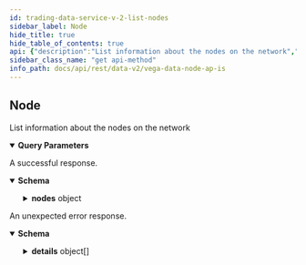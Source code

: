 ```yaml
---
id: trading-data-service-v-2-list-nodes
sidebar_label: Node
hide_title: true
hide_table_of_contents: true
api: {"description":"List information about the nodes on the network","operationId":"Trading Data Service (v2)_ListNodes","responses":{"200":{"description":"A successful response.","content":{"application/json":{"schema":{"type":"object","properties":{"nodes":{"type":"object","properties":{"edges":{"type":"array","items":{"type":"object","properties":{"node":{"type":"object","properties":{"id":{"type":"string","title":"The node ID (wallet ID)"},"pubKey":{"type":"string","title":"Pub key of the node operator"},"tmPubKey":{"type":"string","title":"Public key of Tendermint"},"ethereumAddress":{"type":"string","title":"Ethereum public key of the node"},"infoUrl":{"type":"string","title":"URL where I can find out more info on the node"},"location":{"type":"string","title":"Country code for the location of the node"},"stakedByOperator":{"type":"string","title":"The amount the node has put up themselves"},"stakedByDelegates":{"type":"string","title":"The amount of stake that has been delegated by token holders"},"stakedTotal":{"type":"string","title":"Total amount staked on node"},"maxIntendedStake":{"type":"string","title":"Max amount of (wanted) stake, is this a network param or a node param"},"pendingStake":{"type":"string","title":"Amount of stake on the next epoch"},"epochData":{"title":"Information about epoch","type":"object","properties":{"total":{"type":"integer","format":"int32","title":"Total number of epochs since node was created"},"offline":{"type":"integer","format":"int32","title":"Total number of offline epochs since node was created"},"online":{"type":"integer","format":"int32","title":"Total number of online epochs since node was created"}}},"status":{"title":"Node status","type":"string","enum":["NODE_STATUS_UNSPECIFIED","NODE_STATUS_VALIDATOR","NODE_STATUS_NON_VALIDATOR"],"default":"NODE_STATUS_UNSPECIFIED","description":"- NODE_STATUS_VALIDATOR: The node is validating\n - NODE_STATUS_NON_VALIDATOR: The node is non-validating"},"delegations":{"type":"array","items":{"type":"object","properties":{"party":{"type":"string","title":"Party which is delegating"},"nodeId":{"type":"string","title":"Node ID"},"amount":{"type":"string","title":"Amount delegated"},"epochSeq":{"type":"string","title":"Epoch of delegation"}}},"title":"Node's delegations"},"rewardScore":{"title":"Node reward score","type":"object","properties":{"rawValidatorScore":{"type":"string","title":"stake based score - with anti-whaling"},"performanceScore":{"type":"string","title":"performance based score"},"multisigScore":{"type":"string","title":"multisig score"},"validatorScore":{"type":"string","title":"un-normalised score"},"normalisedScore":{"type":"string","title":"normalised validator score for rewards"},"validatorStatus":{"title":"the status of the validator for reward","type":"string","enum":["VALIDATOR_NODE_STATUS_UNSPECIFIED","VALIDATOR_NODE_STATUS_TENDERMINT","VALIDATOR_NODE_STATUS_ERSATZ","VALIDATOR_NODE_STATUS_PENDING"],"default":"VALIDATOR_NODE_STATUS_UNSPECIFIED","description":"- VALIDATOR_NODE_STATUS_TENDERMINT: The node is a tendermint validator\n - VALIDATOR_NODE_STATUS_ERSATZ: The node is an ersatz validator\n - VALIDATOR_NODE_STATUS_PENDING: The node is a pending validator"}}},"rankingScore":{"title":"Node ranking information","type":"object","properties":{"stakeScore":{"type":"string","title":"stake based score - no anti-whaling"},"performanceScore":{"type":"string","title":"performance based score"},"previousStatus":{"title":"the status of the validator in the previous epoch","type":"string","enum":["VALIDATOR_NODE_STATUS_UNSPECIFIED","VALIDATOR_NODE_STATUS_TENDERMINT","VALIDATOR_NODE_STATUS_ERSATZ","VALIDATOR_NODE_STATUS_PENDING"],"default":"VALIDATOR_NODE_STATUS_UNSPECIFIED","description":"- VALIDATOR_NODE_STATUS_TENDERMINT: The node is a tendermint validator\n - VALIDATOR_NODE_STATUS_ERSATZ: The node is an ersatz validator\n - VALIDATOR_NODE_STATUS_PENDING: The node is a pending validator"},"status":{"title":"the status of the validator in the current epoch","type":"string","enum":["VALIDATOR_NODE_STATUS_UNSPECIFIED","VALIDATOR_NODE_STATUS_TENDERMINT","VALIDATOR_NODE_STATUS_ERSATZ","VALIDATOR_NODE_STATUS_PENDING"],"default":"VALIDATOR_NODE_STATUS_UNSPECIFIED","description":"- VALIDATOR_NODE_STATUS_TENDERMINT: The node is a tendermint validator\n - VALIDATOR_NODE_STATUS_ERSATZ: The node is an ersatz validator\n - VALIDATOR_NODE_STATUS_PENDING: The node is a pending validator"},"votingPower":{"type":"integer","format":"int64","title":"tendermint voting power of the validator"},"rankingScore":{"type":"string","title":"final score"}}},"name":{"type":"string","title":"Node name"},"avatarUrl":{"type":"string","title":"Avatar url"}}},"cursor":{"type":"string"}}}},"pageInfo":{"type":"object","properties":{"hasNextPage":{"type":"boolean"},"hasPreviousPage":{"type":"boolean"},"startCursor":{"type":"string"},"endCursor":{"type":"string"}},"title":"Page information for cursor based pagination"}}}}}}}},"default":{"description":"An unexpected error response.","content":{"application/json":{"schema":{"type":"object","properties":{"code":{"type":"integer","format":"int32"},"message":{"type":"string"},"details":{"type":"array","items":{"type":"object","properties":{"@type":{"type":"string"}},"additionalProperties":{}}}}}}}}},"parameters":[{"name":"epochSeq","in":"query","required":false,"schema":{"type":"string","format":"uint64"}},{"name":"pagination.first","in":"query","required":false,"schema":{"type":"integer","format":"int32"}},{"name":"pagination.after","in":"query","required":false,"schema":{"type":"string"}},{"name":"pagination.last","in":"query","required":false,"schema":{"type":"integer","format":"int32"}},{"name":"pagination.before","in":"query","required":false,"schema":{"type":"string"}},{"name":"pagination.newestFirst","description":"Newest records first, older records last, default is true.","in":"query","required":false,"schema":{"type":"boolean"}}],"tags":["Trading Data Service (v2)"],"method":"get","path":"/api/v2/nodes","servers":[{"url":"http://lb.testnet.vega.xyz/datanode/rest"},{"url":"https://lb.testnet.vega.xyz/datanode/rest"}],"info":{"title":"Vega data node APIs","version":"0.56.0"},"postman":{"name":"Node","description":{"content":"List information about the nodes on the network","type":"text/plain"},"url":{"path":["api","v2","nodes"],"host":["{{baseUrl}}"],"query":[{"disabled":false,"key":"epochSeq","value":""},{"disabled":false,"key":"pagination.first","value":""},{"disabled":false,"key":"pagination.after","value":""},{"disabled":false,"key":"pagination.last","value":""},{"disabled":false,"key":"pagination.before","value":""},{"disabled":false,"description":{"content":"Newest records first, older records last, default is true.","type":"text/plain"},"key":"pagination.newestFirst","value":""}],"variable":[]},"header":[{"key":"Accept","value":"application/json"}],"method":"GET"}}
sidebar_class_name: "get api-method"
info_path: docs/api/rest/data-v2/vega-data-node-ap-is
---
```



## Node



List information about the nodes on the network

<details style={{"marginBottom":"1rem"}} data-collapsed={false} open={true}><summary style={{}}><strong>Query Parameters</strong></summary><div><ul><ParamsItem className={"paramsItem"} param={{"name":"epochSeq","in":"query","required":false,"schema":{"type":"string","format":"uint64"}}}></ParamsItem><ParamsItem className={"paramsItem"} param={{"name":"pagination.first","in":"query","required":false,"schema":{"type":"integer","format":"int32"}}}></ParamsItem><ParamsItem className={"paramsItem"} param={{"name":"pagination.after","in":"query","required":false,"schema":{"type":"string"}}}></ParamsItem><ParamsItem className={"paramsItem"} param={{"name":"pagination.last","in":"query","required":false,"schema":{"type":"integer","format":"int32"}}}></ParamsItem><ParamsItem className={"paramsItem"} param={{"name":"pagination.before","in":"query","required":false,"schema":{"type":"string"}}}></ParamsItem><ParamsItem className={"paramsItem"} param={{"name":"pagination.newestFirst","description":"Newest records first, older records last, default is true.","in":"query","required":false,"schema":{"type":"boolean"}}}></ParamsItem></ul></div></details><div><ApiTabs><TabItem label={"200"} value={"200"}><div>

A successful response.

</div><div><MimeTabs groupId={"mime-type"}><TabItem label={"application/json"} value={"application/json"}><SchemaTabs groupId={"schema-tabs"}><TabItem label={"Schema"} value={"Schema"}><details style={{}} data-collapsed={false} open={true}><summary style={{"textAlign":"left"}}><strong>Schema</strong></summary><div style={{"textAlign":"left","marginLeft":"1rem"}}></div><ul style={{"marginLeft":"1rem"}}><SchemaItem collapsible={true} className={"schemaItem"}><details style={{}}><summary style={{}}><strong>nodes</strong><span style={{"opacity":"0.6"}}> object</span></summary><div style={{"marginLeft":"1rem"}}><SchemaItem collapsible={true} className={"schemaItem"}><details style={{}}><summary style={{}}><strong>edges</strong><span style={{"opacity":"0.6"}}> object[]</span></summary><div style={{"marginLeft":"1rem"}}><SchemaItem collapsible={true} className={"schemaItem"}><details style={{}}><summary style={{}}><strong>node</strong><span style={{"opacity":"0.6"}}> object</span></summary><div style={{"marginLeft":"1rem"}}><SchemaItem collapsible={false} name={"id"} required={false} schemaDescription={undefined} schemaName={"The node ID (wallet ID)"} qualifierMessage={undefined} defaultValue={undefined}></SchemaItem><SchemaItem collapsible={false} name={"pubKey"} required={false} schemaDescription={undefined} schemaName={"Pub key of the node operator"} qualifierMessage={undefined} defaultValue={undefined}></SchemaItem><SchemaItem collapsible={false} name={"tmPubKey"} required={false} schemaDescription={undefined} schemaName={"Public key of Tendermint"} qualifierMessage={undefined} defaultValue={undefined}></SchemaItem><SchemaItem collapsible={false} name={"ethereumAddress"} required={false} schemaDescription={undefined} schemaName={"Ethereum public key of the node"} qualifierMessage={undefined} defaultValue={undefined}></SchemaItem><SchemaItem collapsible={false} name={"infoUrl"} required={false} schemaDescription={undefined} schemaName={"URL where I can find out more info on the node"} qualifierMessage={undefined} defaultValue={undefined}></SchemaItem><SchemaItem collapsible={false} name={"location"} required={false} schemaDescription={undefined} schemaName={"Country code for the location of the node"} qualifierMessage={undefined} defaultValue={undefined}></SchemaItem><SchemaItem collapsible={false} name={"stakedByOperator"} required={false} schemaDescription={undefined} schemaName={"The amount the node has put up themselves"} qualifierMessage={undefined} defaultValue={undefined}></SchemaItem><SchemaItem collapsible={false} name={"stakedByDelegates"} required={false} schemaDescription={undefined} schemaName={"The amount of stake that has been delegated by token holders"} qualifierMessage={undefined} defaultValue={undefined}></SchemaItem><SchemaItem collapsible={false} name={"stakedTotal"} required={false} schemaDescription={undefined} schemaName={"Total amount staked on node"} qualifierMessage={undefined} defaultValue={undefined}></SchemaItem><SchemaItem collapsible={false} name={"maxIntendedStake"} required={false} schemaDescription={undefined} schemaName={"Max amount of (wanted) stake, is this a network param or a node param"} qualifierMessage={undefined} defaultValue={undefined}></SchemaItem><SchemaItem collapsible={false} name={"pendingStake"} required={false} schemaDescription={undefined} schemaName={"Amount of stake on the next epoch"} qualifierMessage={undefined} defaultValue={undefined}></SchemaItem><SchemaItem collapsible={true} className={"schemaItem"}><details style={{}}><summary style={{}}><strong>epochData</strong><span style={{"opacity":"0.6"}}> object</span></summary><div style={{"marginLeft":"1rem"}}><SchemaItem collapsible={false} name={"total"} required={false} schemaDescription={undefined} schemaName={"int32"} qualifierMessage={undefined} defaultValue={undefined}></SchemaItem><SchemaItem collapsible={false} name={"offline"} required={false} schemaDescription={undefined} schemaName={"int32"} qualifierMessage={undefined} defaultValue={undefined}></SchemaItem><SchemaItem collapsible={false} name={"online"} required={false} schemaDescription={undefined} schemaName={"int32"} qualifierMessage={undefined} defaultValue={undefined}></SchemaItem></div></details></SchemaItem><SchemaItem collapsible={false} name={"status"} required={false} schemaDescription={"- NODE_STATUS_VALIDATOR: The node is validating\n - NODE_STATUS_NON_VALIDATOR: The node is non-validating"} schemaName={"Node status"} qualifierMessage={"**Possible values:** [`NODE_STATUS_UNSPECIFIED`, `NODE_STATUS_VALIDATOR`, `NODE_STATUS_NON_VALIDATOR`]"} defaultValue={"NODE_STATUS_UNSPECIFIED"}></SchemaItem><SchemaItem collapsible={true} className={"schemaItem"}><details style={{}}><summary style={{}}><strong>delegations</strong><span style={{"opacity":"0.6"}}> object[]</span></summary><div style={{"marginLeft":"1rem"}}><SchemaItem collapsible={false} name={"party"} required={false} schemaDescription={undefined} schemaName={"Party which is delegating"} qualifierMessage={undefined} defaultValue={undefined}></SchemaItem><SchemaItem collapsible={false} name={"nodeId"} required={false} schemaDescription={undefined} schemaName={"Node ID"} qualifierMessage={undefined} defaultValue={undefined}></SchemaItem><SchemaItem collapsible={false} name={"amount"} required={false} schemaDescription={undefined} schemaName={"Amount delegated"} qualifierMessage={undefined} defaultValue={undefined}></SchemaItem><SchemaItem collapsible={false} name={"epochSeq"} required={false} schemaDescription={undefined} schemaName={"Epoch of delegation"} qualifierMessage={undefined} defaultValue={undefined}></SchemaItem></div></details></SchemaItem><SchemaItem collapsible={true} className={"schemaItem"}><details style={{}}><summary style={{}}><strong>rewardScore</strong><span style={{"opacity":"0.6"}}> object</span></summary><div style={{"marginLeft":"1rem"}}><SchemaItem collapsible={false} name={"rawValidatorScore"} required={false} schemaDescription={undefined} schemaName={"stake based score - with anti-whaling"} qualifierMessage={undefined} defaultValue={undefined}></SchemaItem><SchemaItem collapsible={false} name={"performanceScore"} required={false} schemaDescription={undefined} schemaName={"performance based score"} qualifierMessage={undefined} defaultValue={undefined}></SchemaItem><SchemaItem collapsible={false} name={"multisigScore"} required={false} schemaDescription={undefined} schemaName={"multisig score"} qualifierMessage={undefined} defaultValue={undefined}></SchemaItem><SchemaItem collapsible={false} name={"validatorScore"} required={false} schemaDescription={undefined} schemaName={"un-normalised score"} qualifierMessage={undefined} defaultValue={undefined}></SchemaItem><SchemaItem collapsible={false} name={"normalisedScore"} required={false} schemaDescription={undefined} schemaName={"normalised validator score for rewards"} qualifierMessage={undefined} defaultValue={undefined}></SchemaItem><SchemaItem collapsible={false} name={"validatorStatus"} required={false} schemaDescription={"- VALIDATOR_NODE_STATUS_TENDERMINT: The node is a tendermint validator\n - VALIDATOR_NODE_STATUS_ERSATZ: The node is an ersatz validator\n - VALIDATOR_NODE_STATUS_PENDING: The node is a pending validator"} schemaName={"the status of the validator for reward"} qualifierMessage={"**Possible values:** [`VALIDATOR_NODE_STATUS_UNSPECIFIED`, `VALIDATOR_NODE_STATUS_TENDERMINT`, `VALIDATOR_NODE_STATUS_ERSATZ`, `VALIDATOR_NODE_STATUS_PENDING`]"} defaultValue={"VALIDATOR_NODE_STATUS_UNSPECIFIED"}></SchemaItem></div></details></SchemaItem><SchemaItem collapsible={true} className={"schemaItem"}><details style={{}}><summary style={{}}><strong>rankingScore</strong><span style={{"opacity":"0.6"}}> object</span></summary><div style={{"marginLeft":"1rem"}}><SchemaItem collapsible={false} name={"stakeScore"} required={false} schemaDescription={undefined} schemaName={"stake based score - no anti-whaling"} qualifierMessage={undefined} defaultValue={undefined}></SchemaItem><SchemaItem collapsible={false} name={"performanceScore"} required={false} schemaDescription={undefined} schemaName={"performance based score"} qualifierMessage={undefined} defaultValue={undefined}></SchemaItem><SchemaItem collapsible={false} name={"previousStatus"} required={false} schemaDescription={"- VALIDATOR_NODE_STATUS_TENDERMINT: The node is a tendermint validator\n - VALIDATOR_NODE_STATUS_ERSATZ: The node is an ersatz validator\n - VALIDATOR_NODE_STATUS_PENDING: The node is a pending validator"} schemaName={"the status of the validator in the previous epoch"} qualifierMessage={"**Possible values:** [`VALIDATOR_NODE_STATUS_UNSPECIFIED`, `VALIDATOR_NODE_STATUS_TENDERMINT`, `VALIDATOR_NODE_STATUS_ERSATZ`, `VALIDATOR_NODE_STATUS_PENDING`]"} defaultValue={"VALIDATOR_NODE_STATUS_UNSPECIFIED"}></SchemaItem><SchemaItem collapsible={false} name={"status"} required={false} schemaDescription={"- VALIDATOR_NODE_STATUS_TENDERMINT: The node is a tendermint validator\n - VALIDATOR_NODE_STATUS_ERSATZ: The node is an ersatz validator\n - VALIDATOR_NODE_STATUS_PENDING: The node is a pending validator"} schemaName={"the status of the validator in the current epoch"} qualifierMessage={"**Possible values:** [`VALIDATOR_NODE_STATUS_UNSPECIFIED`, `VALIDATOR_NODE_STATUS_TENDERMINT`, `VALIDATOR_NODE_STATUS_ERSATZ`, `VALIDATOR_NODE_STATUS_PENDING`]"} defaultValue={"VALIDATOR_NODE_STATUS_UNSPECIFIED"}></SchemaItem><SchemaItem collapsible={false} name={"votingPower"} required={false} schemaDescription={undefined} schemaName={"int64"} qualifierMessage={undefined} defaultValue={undefined}></SchemaItem><SchemaItem collapsible={false} name={"rankingScore"} required={false} schemaDescription={undefined} schemaName={"final score"} qualifierMessage={undefined} defaultValue={undefined}></SchemaItem></div></details></SchemaItem><SchemaItem collapsible={false} name={"name"} required={false} schemaDescription={undefined} schemaName={"Node name"} qualifierMessage={undefined} defaultValue={undefined}></SchemaItem><SchemaItem collapsible={false} name={"avatarUrl"} required={false} schemaDescription={undefined} schemaName={"Avatar url"} qualifierMessage={undefined} defaultValue={undefined}></SchemaItem></div></details></SchemaItem><SchemaItem collapsible={false} name={"cursor"} required={false} schemaDescription={undefined} schemaName={"string"} qualifierMessage={undefined} defaultValue={undefined}></SchemaItem></div></details></SchemaItem><SchemaItem collapsible={true} className={"schemaItem"}><details style={{}}><summary style={{}}><strong>pageInfo</strong><span style={{"opacity":"0.6"}}> object</span></summary><div style={{"marginLeft":"1rem"}}><SchemaItem collapsible={false} name={"hasNextPage"} required={false} schemaDescription={undefined} schemaName={"boolean"} qualifierMessage={undefined} defaultValue={undefined}></SchemaItem><SchemaItem collapsible={false} name={"hasPreviousPage"} required={false} schemaDescription={undefined} schemaName={"boolean"} qualifierMessage={undefined} defaultValue={undefined}></SchemaItem><SchemaItem collapsible={false} name={"startCursor"} required={false} schemaDescription={undefined} schemaName={"string"} qualifierMessage={undefined} defaultValue={undefined}></SchemaItem><SchemaItem collapsible={false} name={"endCursor"} required={false} schemaDescription={undefined} schemaName={"string"} qualifierMessage={undefined} defaultValue={undefined}></SchemaItem></div></details></SchemaItem></div></details></SchemaItem></ul></details></TabItem><TabItem label={"Example (from schema)"} value={"Example (from schema)"}><ResponseSamples responseExample={"{\n  \"nodes\": {\n    \"edges\": [\n      {\n        \"node\": {\n          \"id\": \"string\",\n          \"pubKey\": \"string\",\n          \"tmPubKey\": \"string\",\n          \"ethereumAddress\": \"string\",\n          \"infoUrl\": \"string\",\n          \"location\": \"string\",\n          \"stakedByOperator\": \"string\",\n          \"stakedByDelegates\": \"string\",\n          \"stakedTotal\": \"string\",\n          \"maxIntendedStake\": \"string\",\n          \"pendingStake\": \"string\",\n          \"epochData\": {\n            \"total\": 0,\n            \"offline\": 0,\n            \"online\": 0\n          },\n          \"status\": \"NODE_STATUS_UNSPECIFIED\",\n          \"delegations\": [\n            {\n              \"party\": \"string\",\n              \"nodeId\": \"string\",\n              \"amount\": \"string\",\n              \"epochSeq\": \"string\"\n            }\n          ],\n          \"rewardScore\": {\n            \"rawValidatorScore\": \"string\",\n            \"performanceScore\": \"string\",\n            \"multisigScore\": \"string\",\n            \"validatorScore\": \"string\",\n            \"normalisedScore\": \"string\",\n            \"validatorStatus\": \"VALIDATOR_NODE_STATUS_UNSPECIFIED\"\n          },\n          \"rankingScore\": {\n            \"stakeScore\": \"string\",\n            \"performanceScore\": \"string\",\n            \"previousStatus\": \"VALIDATOR_NODE_STATUS_UNSPECIFIED\",\n            \"status\": \"VALIDATOR_NODE_STATUS_UNSPECIFIED\",\n            \"votingPower\": 0,\n            \"rankingScore\": \"string\"\n          },\n          \"name\": \"string\",\n          \"avatarUrl\": \"string\"\n        },\n        \"cursor\": \"string\"\n      }\n    ],\n    \"pageInfo\": {\n      \"hasNextPage\": true,\n      \"hasPreviousPage\": true,\n      \"startCursor\": \"string\",\n      \"endCursor\": \"string\"\n    }\n  }\n}"} language={"json"}></ResponseSamples></TabItem></SchemaTabs></TabItem></MimeTabs></div></TabItem><TabItem label={"default"} value={"default"}><div>

An unexpected error response.

</div><div><MimeTabs groupId={"mime-type"}><TabItem label={"application/json"} value={"application/json"}><SchemaTabs groupId={"schema-tabs"}><TabItem label={"Schema"} value={"Schema"}><details style={{}} data-collapsed={false} open={true}><summary style={{"textAlign":"left"}}><strong>Schema</strong></summary><div style={{"textAlign":"left","marginLeft":"1rem"}}></div><ul style={{"marginLeft":"1rem"}}><SchemaItem collapsible={false} name={"code"} required={false} schemaDescription={undefined} schemaName={"int32"} qualifierMessage={undefined} defaultValue={undefined}></SchemaItem><SchemaItem collapsible={false} name={"message"} required={false} schemaDescription={undefined} schemaName={"string"} qualifierMessage={undefined} defaultValue={undefined}></SchemaItem><SchemaItem collapsible={true} className={"schemaItem"}><details style={{}}><summary style={{}}><strong>details</strong><span style={{"opacity":"0.6"}}> object[]</span></summary><div style={{"marginLeft":"1rem"}}><SchemaItem collapsible={false} name={"@type"} required={false} schemaDescription={undefined} schemaName={"string"} qualifierMessage={undefined} defaultValue={undefined}></SchemaItem></div></details></SchemaItem></ul></details></TabItem><TabItem label={"Example (from schema)"} value={"Example (from schema)"}><ResponseSamples responseExample={"{\n  \"code\": 0,\n  \"message\": \"string\",\n  \"details\": [\n    {\n      \"@type\": \"string\"\n    }\n  ]\n}"} language={"json"}></ResponseSamples></TabItem></SchemaTabs></TabItem></MimeTabs></div></TabItem></ApiTabs></div>
      